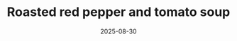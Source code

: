 ---
title: "Roasted red pepper and tomato soup"
date: "2025-08-30"
categories: ["mains"]
featured_image: "/images/recipes/roasted-red-pepper-and-tomato-soup.jpeg"
servings: "serves 3-4"
ingredients:
  - 6 medium tomatoes, quartered
  - 2 red bell peppers, quartered
  - 1 onion, quartered 
  - 2 tbsp olive oil
  - 3 garlic cloves, peeled
  - 600ml vegetable stock
  - ¼ tsp smoked paprika
  - Pinch of cayenne pepper (optional)
  - ¼ tsp sea salt
  - Ground black pepper, to taste
directions:
  - Preheat the oven to 180°C. Prepare two large baking trays with baking paper.
  - Place the tomatoes on one tray, and peppers, garlic and onions on the other. Drizzle each tray with 1 tbsp olive oil and gently toss to coat. Bake for 35-40 minutes, placing the tomatoes on top in the oven.
  - Transfer the roasted vegetables to a large pan. Add the vegetable stock, spices and salt. Simmer for 10 minutes on a medium heat.
  - Remove from the heat and blend the soup. Season to taste with salt and ground black pepper. Reheat for 5-10 minutes and serve.
---